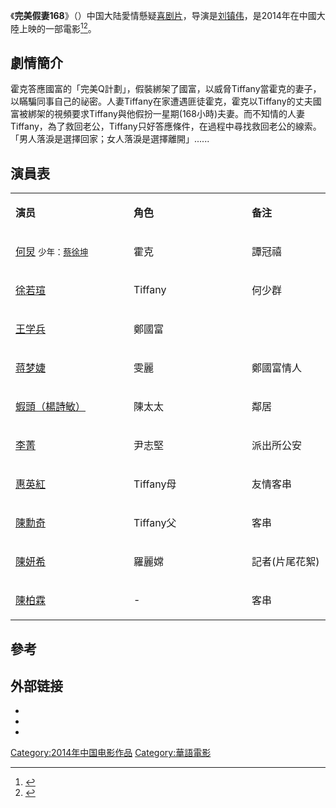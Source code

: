 {{expand|time=2015-09-13T08:23:58+00:00}}
{{电影信息框
| 片名 = '''完美假妻168'''
| 电影原名 = {{lang-en|'''Lock ME Up Tie Him Down'''}}
| 图像 = 
| 图像说明 = 海报
| 导演 = [[劉鎮偉|劉鎮偉]]
| 监制 = {{ubl|李琦燕|燕羽|李春燕}}
| 编剧 = 技安
| 主演 = {{ubl|[[何炅|何炅]]|[[徐若瑄|徐若瑄]]|[[蒋梦婕|蒋梦婕]]|[[王学兵|王学兵]]}}
| 配乐 = {{ubl|赵增熹|张人杰|麦子善}}
| 摄影 = 
| 剪辑 = 
| 制片商 = 珑艺影视
| 发行商 = 
| 上映日期 = {{Film date|2014|3|4|中国大陆|2014|3|17|香港}}
| 片长 = 94分钟
| 产地 = {{CHNML}}
| 語言 = [[現代標準漢語|普通話]]
| 票房 = 
| 续集 = 
}}
《'''完美假妻168'''》（{{lang-en|'''Lock ME Up Tie Him Down'''}}）中国大陆愛情懸疑[[喜劇電影|喜剧片]]，导演是[[刘镇伟|刘镇伟]]，是2014年在中國大陸上映的一部電影<ref>{{Cite web|title=《完美假妻168》上映 刘镇伟携“小三”全国巡游_娱乐_腾讯网|url=https://ent.qq.com/a/20140308/005540.htm|access-date=2022-04-05|work=ent.qq.com|archive-date=2022-04-05|archive-url=https://web.archive.org/web/20220405154758/https://ent.qq.com/a/20140308/005540.htm}}</ref><ref>{{Cite web|title=《假妻》香港上映 王学兵极致魅力攻占影迷心-搜狐娱乐|url=https://yule.sohu.com/20140317/n396712803.shtml|access-date=2022-04-05|work=yule.sohu.com|archive-date=2018-11-18|archive-url=https://web.archive.org/web/20181118231249/http://yule.sohu.com/20140317/n396712803.shtml}}</ref>。

==劇情簡介==
霍克答應國富的「完美Q計劃」，假裝綁架了國富，以威脅Tiffany當霍克的妻子，以瞞騙同事自己的祕密。人妻Tiffany在家遭遇匪徒霍克，霍克以Tiffany的丈夫國富被綁架的視頻要求Tiffany與他假扮一星期(168小時)夫妻。而不知情的人妻Tiffany，為了救回老公，Tiffany只好答應條件，在過程中尋找救回老公的線索。「男人落淚是選擇回家；女人落淚是選擇離開」......

==演員表==
{|class="wikitable " width="65%"
|- style="background:cornflowerblue; color:white" align=center
|style="width:15%"|'''演员'''||style="width:15%"|'''角色'''||style="width:10%"|'''备注'''
|-
|[[何炅|何炅]]
<small>少年：[[蔡徐坤|蔡徐坤]]</small> 
| 霍克 ||譚冠禧
|-
|[[徐若瑄|徐若瑄]] || Tiffany  ||何少群
|-
|[[王学兵|王学兵]] || 鄭國富 ||
|-
|[[蒋梦婕|蒋梦婕]] || 雯麗  ||鄭國富情人
|-
|[[楊詩敏|蝦頭（楊詩敏）]] || 陳太太  ||鄰居
|-
|[[李菁_(相聲演員)|李菁]]|| 尹志堅 ||派出所公安
|-
|[[惠英紅|惠英紅]] || Tiffany母  ||友情客串
|-
|[[陳勳奇|陳勳奇]]|| Tiffany父 ||客串
|-
|[[陳妍希|陳妍希]]|| 羅麗嫦 ||記者(片尾花絮)
|-
|[[陳柏霖|陳柏霖]]|| - ||客串
|}

==參考==
{{reflist}}

== 外部链接 ==

* {{Douban|24752702}}
* {{1905电影网|2220905}}
* {{Mtime|203529}}
{{劉鎮偉}}
{{蔡徐坤}}
[[Category:2014年中国电影作品|Category:2014年中国电影作品]]
[[Category:華語電影|Category:華語電影]]
